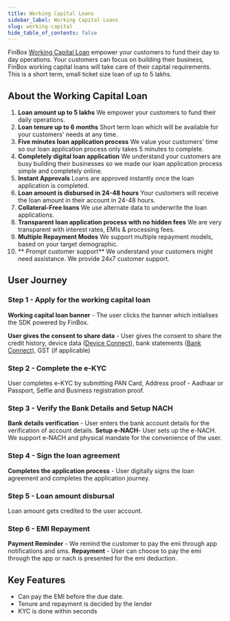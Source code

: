 ```yaml
---
title: Working Capital Loans
sidebar_label: Working Capital Loans
slug: working-capital
hide_table_of_contents: false
---
```



FinBox [Working Capital Loan](https://put_link_redirection_here) empower your customers to fund their day to day operations. Your customers can focus on building their business, FinBox working capital loans will take care of their capital requirements. This is a short term, small ticket size loan of up to 5 lakhs.

## About the Working Capital Loan

1. **Loan amount up to 5 lakhs**
	We empower your customers to fund their daily operations.
2. **Loan tenure up to 6 months**
	Short term loan which will be available for your customers' needs at any time.
3. **Five minutes loan application process**
	We value your customers' time so our loan application process only takes 5 minutes to complete. 
4. **Completely digital loan application**
	We understand your customers are busy building their businesses so we made our loan application process simple and completely online. 
5.  **Instant Approvals**
	Loans are approved instantly once the loan application is completed.
6.  **Loan amount is disbursed in 24-48 hours**
	Your customers will receive the loan amount in their account in 24-48 hours.
7. **Collateral-Free loans**
    We use alternate data to underwrite the loan applications.
8.  **Transparent loan application process with no hidden fees**
	We are very transparent with interest rates, EMIs & processing fees.
9.  **Multiple Repayment Modes**
	  We support multiple repayment models, based on your target demographic.
10. ** Prompt customer support**
	We understand your customers might need assistance. We provide 24x7 customer support.
    

  

## User Journey

### Step 1 - Apply for the working capital loan

**Working capital loan banner** - The user clicks the banner which initialises the SDK powered by FinBox. 
  


  
  

**User gives the consent to share data** - User gives the consent to share the credit history, device data ([Device Connect](https://put_link_redirection_here)), bank statements ([Bank Connect](https://put_link_redirection_here)), GST (if applicable)

  


  
### Step 2 - Complete the e-KYC
User completes e-KYC by submitting  PAN Card, Address proof - Aadhaar or Passport, Selfie and Business registration proof.

  ### Step 3 - Verify the Bank Details and Setup NACH
 **Bank details verification** - User enters the bank account details for the verification of account details.
 **Setup e-NACH**- User sets up the e-NACH.
We support e-NACH and physical mandate for the convenience of the user.
  ### Step 4 - Sign the loan agreement  
**Completes the application process** - User digitally signs the loan agreement and completes the application journey.
### Step 5 - Loan  amount disbursal
Loan amount gets credited to the user account. 
### Step 6 - EMI Repayment
**Payment Reminder** - We remind the customer to pay the emi through app notifications and sms.
**Repayment** - User can choose to pay the emi through the app or nach is presented for the emi deduction.
  
## Key Features


* Can pay the EMI before the due date.
* Tenure and repayment is decided by the lender
* KYC is done within seconds